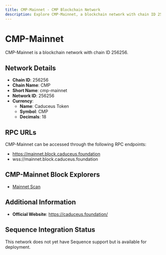 ```yaml
--- 
title: CMP-Mainnet - CMP Blockchain Network
description: Explore CMP-Mainnet, a blockchain network with chain ID 256256. Learn about its native currency, Caduceus Token, and how to interact with the network.
---
```


# CMP-Mainnet

CMP-Mainnet is a blockchain network with chain ID 256256.

## Network Details

- **Chain ID**: 256256
- **Chain Name**: CMP
- **Short Name**: cmp-mainnet
- **Network ID**: 256256
- **Currency**: 
  - **Name**: Caduceus Token
  - **Symbol**: CMP
  - **Decimals**: 18

## RPC URLs

CMP-Mainnet can be accessed through the following RPC endpoints:

- https://mainnet.block.caduceus.foundation
- wss://mainnet.block.caduceus.foundation

## CMP-Mainnet Block Explorers

- [Mainnet Scan](https://mainnet.scan.caduceus.foundation)

## Additional Information

- **Official Website**: https://caduceus.foundation/

## Sequence Integration Status

This network does not yet have Sequence support but is available for deployment.
